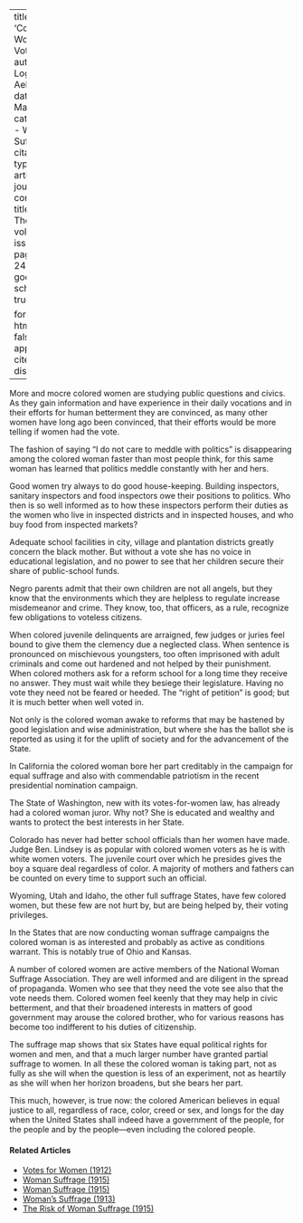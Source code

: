 
---
title: 'Colored Women as Voters'
author: Logan, Aella Hunt
date: Mar. 1912
categories: 
  - Woman Suffrage
citation: 
  type: article-journal
  container-title: The Crisis
  volume: 4
  issue: 5
  page: 242-243
google-scholar: true

format:
  html:
    toc: false
    appendix-cite-as: display
---


More and mocre colored women are studying public questions and civics. As they gain information and have experience in their daily vocations and in their efforts for human betterment they are convinced, as many other women have long ago been convinced, that their efforts would be more telling if women had the vote.

The fashion of saying "I do not care to meddle with politics" is disappearing among the colored woman faster than most people think, for this same woman has learned that politics meddle constantly with her and hers.

Good women try always to do good house-keeping. Building inspectors, sanitary inspectors and food inspectors owe their positions to politics. Who then is so well informed as to how these inspectors perform their duties as the women who live in inspected districts and in inspected houses, and who buy food from inspected markets?

Adequate school facilities in city, village and plantation districts greatly concern the black mother. But without a vote she has no voice in educational legislation, and no power to see that her children secure their share of public-school funds.

Negro parents admit that their own children are not all angels, but they know that the environments which they are helpless to regulate increase misdemeanor and crime. They know, too, that officers, as a rule, recognize few obligations to voteless citizens.

When colored juvenile delinquents are arraigned, few judges or juries feel bound to give them the clemency due a neglected class. When sentence is pronounced on mischievous youngsters, too often imprisoned with adult criminals and come out hardened and not helped by their punishment. When colored mothers ask for a reform school for a long time they receive no answer. They must wait while they besiege their legislature. Having no vote they need not be feared or heeded. The "right of petition" is good; but it is much better when well voted in.

Not only is the colored woman awake to reforms that may be hastened by good legislation and wise administration, but where she has the ballot she is reported as using it for the uplift of society and for the advancement of the State.

In California the colored woman bore her part creditably in the campaign for equal suffrage and also with commendable patriotism in the recent presidential nomination campaign.

The State of Washington, new with its votes-for-women law, has already had a colored woman juror. Why not? She is educated and wealthy and wants to protect the best interests in her State.

Colorado has never had better school officials than her women have made. Judge Ben. Lindsey is as popular with colored women voters as he is with white women voters. The juvenile court over which he presides gives the boy a square deal regardless of color. A majority of mothers and fathers can be counted on every time to support such an official.

Wyoming, Utah and Idaho, the other full suffrage States, have few colored women, but these few are not hurt by, but are being helped by, their voting privileges.

In the States that are now conducting woman suffrage campaigns the colored woman is as interested and probably as active as conditions warrant. This is notably true of Ohio and Kansas.

A number of colored women are active members of the National Woman Suffrage Association. They are well informed and are diligent in the spread of propaganda. Women who see that they need the vote see also that the vote needs them. Colored women feel keenly that they may help in civic betterment, and that their broadened interests in matters of good government may arouse the colored brother, who for various reasons has become too indifferent to his duties of citizenship.

The suffrage map shows that six States have equal political rights for women and men, and that a much larger number have granted partial suffrage to women. In all these the colored woman is taking part, not as fully as she will when the question is less of an experiment, not as heartily as she will when her horizon broadens, but she bears her part.

This much, however, is true now: the colored American believes in equal justice to all, regardless of race, color, creed or sex, and longs for the day when the United States shall indeed have a government of the people, for the people and by the people---even including the colored people. 

<!-- Similar articles start here -->
<div  class="clear-wrap"></div>

#### Related Articles

* [Votes for Women (1912)](/Volumes/04/05/votes_for_women.html)
* [Woman Suffrage (1915)](/Volumes/11/01/woman_suffrage.html)
* [Woman Suffrage (1915)](/Volumes/09/06/womansuffrage.html)
* [Woman's Suffrage (1913)](/Volumes/06/01/womans_suffrage.html)
* [The Risk of Woman Suffrage (1915)](/Volumes/11/01/risk_of_woman_suffrage.html)

<!-- Similar articles end here -->